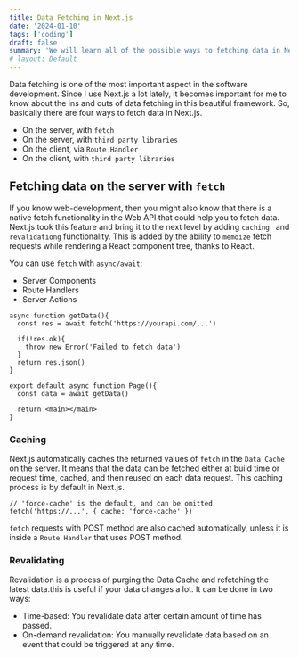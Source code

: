```yaml
---
title: Data Fetching in Next.js
date: '2024-01-10'
tags: ['coding']
draft: false
summary: 'We will learn all of the possible ways to fetching data in Next.js.'
# layout: Default
---
```


Data fetching is one of the most important aspect in the software development. Since I use Next.js a lot lately, it becomes important for me to know about the ins and outs of data fetching in this beautiful framework.
So, basically there are four ways to fetch data in Next.js.

- On the server, with `fetch`
- On the server, with `third party libraries`
- On the client, via `Route Handler`
- On the client, with `third party libraries`

## Fetching data on the server with `fetch`

If you know web-development, then you might also know that there is a native fetch functionality in the Web API that could help you to fetch data. Next.js took this feature and bring it to the next level by adding `caching ` and `revalidationg` functionality. This is added by the ability to `memoize` fetch requests while rendering a React component tree, thanks to React.

You can use `fetch` with `async/await`:

- Server Components
- Route Handlers
- Server Actions

```
async function getData(){
  const res = await fetch('https://yourapi.com/...')

  if(!res.ok){
    throw new Error('Failed to fetch data')
  }
  return res.json()
}

export default async function Page(){
  const data = await getData()

  return <main></main>
}
```

### Caching

Next.js automatically caches the returned values of `fetch` in the `Data Cache` on the server. It means that the data can be fetched either at build time or request time, cached, and then reused on each data request. This caching process is by default in Next.js.

```
// 'force-cache' is the default, and can be omitted
fetch('https://...', { cache: 'force-cache' })
```

`fetch` requests with POST method are also cached automatically, unless it is inside a `Route Handler` that uses POST method.

### Revalidating

Revalidation is a process of purging the Data Cache and refetching the latest data.this is useful if your data changes a lot. It can be done in two ways:

- Time-based: You revalidate data after certain amount of time has passed.
- On-demand revalidation: You manually revalidate data based on an event that could be triggered at any time.
